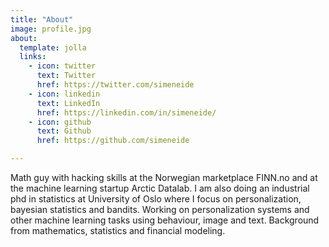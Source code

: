 ```yaml
---
title: "About"
image: profile.jpg
about:
  template: jolla
  links:
    - icon: twitter
      text: Twitter
      href: https://twitter.com/simeneide
    - icon: linkedin
      text: LinkedIn
      href: https://linkedin.com/in/simeneide/
    - icon: github
      text: Github
      href: https://github.com/simeneide

---
```


Math guy with hacking skills at the Norwegian marketplace FINN.no and
  at the machine learning startup Arctic Datalab.  I am also doing an industrial phd
  in statistics at University of Oslo where I focus on personalization, bayesian statistics
  and bandits. Working on personalization systems and other machine learning tasks
  using behaviour, image and text.  Background from mathematics, statistics and financial
  modeling.
